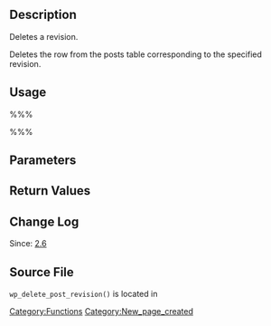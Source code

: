 == Description ==

Deletes a revision.

Deletes the row from the posts table corresponding to the specified revision.

== Usage ==

%%%<?php wp_delete_post_revision( $revision_id ); ?>%%%

== Parameters ==

{{Parameter|$revision_id|int&#124;object|Revision ID or revision object.|required}}

== Return Values ==

{{Return||mixed|Null or WP_Error if error, deleted post if success.}}

== Change Log ==

Since: [[Version 2.6|2.6]]

== Source File ==

<tt>wp_delete_post_revision()</tt> is located in {{Trac|wp-includes/revision.php}}

[[Category:Functions]]

[[Category:New_page_created]]